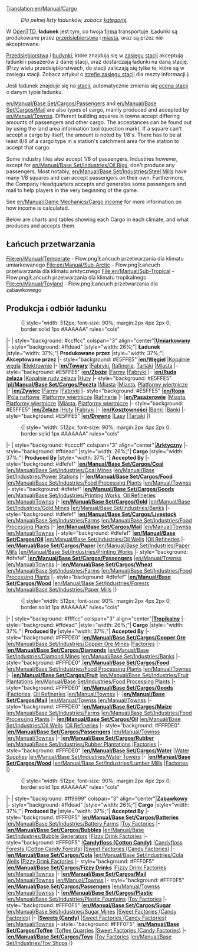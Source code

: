 [[Translation:en/Manual/Cargo]]
{{pl/Manual/Spis treści}}
:''Dla pełnej listy ładunków, zobacz [[:Category:pl/Ładunek|kategorię]].''

W [[pl/Manual/Main Page|OpenTTD]], '''ładunek''' jest tym, co twoja [[pl/Manual/Firma transportowa|firma]] transportuje. Ładunki są produkowane przez [[pl/Manual/Przedsiębiorstwa|przedsiębiorstwa]] i [[pl/Manual/Miasta|miasta]], oraz są przez nie akceptowane.

[[pl/Manual/Przedsiębiorstwa|Przedsiębiorstwa]] i [[pl/Manual/Miasta|budynki]], które znajdują się w [[pl/Strefa zasięgu stacji|zasięgu]] [[pl/Manual/Stacje|stacji]] akceptują ładunki i pasażerów z danej stacji, oraz dostarczają ładunki na daną stację.  (Przy wielu przedsiębiorstwach, do stacji zaliczają się tylke te, które są w zasięgu stacji. Zobacz artykuł o [[pl/Strefa zasięgu stacji|strefie zasięgu stacji]] dla reszty informacji.)

Jeśli ładunek znajduje się na [[pl/Manual/Stacje|stacji]], automatycznie zmienia się [[pl/Manual/Game Mechanics/Main Page#ocena-stacji|ocena stacji]] o danym typie ładunku.

[[en/Manual/Base Set/Cargos/Passengers]] and [[en/Manual/Base Set/Cargos/Mail]] are also types of cargo, mainly produced and accepted by [[en/Manual/Towns]]s. Different building squares in towns accept differing amounts of passengers and other cargo. The acceptances can be found out by using the land area information tool (question mark). If a square can't accept a cargo by itself, the amount is noted by 1/8's. There has to be at least 8/8 of a cargo type in a station's catchment area for the station to accept that cargo.

Some industry tiles also accept 1/8 of passengers. Industries however, except for [[en/Manual/Base Set/Industries/Oil Rig]]s, don't produce any passengers. Most notably, [[en/Manual/Base Set/Industries/Steel Mill]]s have many 1/8 squares and can accept passengers on their own. Furthermore, the Company Headquarters accepts and generates some passengers and mail to help players in the very beginning of the game.

See [[en/Manual/Game Mechanics/Cargo income]] for more information on how income is calculated.

Below are charts and tables showing each Cargo in each climate, and what produces and accepts them.

==Łańcuch przetwarzania==
<gallery>
File:en/Manual/Temperate - Flow.png|Łańcuch przetwarzania dla klimatu umiarkowanego
File:en/Manual/Sub-Arctic - Flow.png|Łańcuch przetwarzania dla klimatu arktycznego
File:en/Manual/Sub-Tropical - Flow.png|Łańcuch przetwarzania dla klimatu tropikalnego
File:en/Manual/Toyland - Flow.png|Łańcuch przetwarzania dla zabawkowego
</gallery>

==Produkcja i odbiór ładunku==

:{| {{en/Wikitable}} style="width: 512px; font-size: 90%; margin:2px 4px 2px 0; border:solid 1px #AAAAAA" rules="cols"
|- 
| style="background: #ccffcc" colspan="3" align="center"|'''[[pl/Manual/Klimat#umiarkowany|Umiarkowany]]'''
|- style="background: #ffdead"
|style="width: 26%;"| '''Ładunek'''
|style="width: 37%;"| '''Produkowane przez'''
|style="width: 37%;"| '''Akceptowane przez'''
|- style="background: #E5FFE5"
|'''[[en/Węgiel]]'''
|[[pl/Manual/Base Set/Industries/Kopalnia węgla|Kopalnie węgla]]
|[[pl/Manual/Base Set/Industries/Elektrownia|Elektrownie]]
|-
|'''[[en/Towary]]'''
|[[pl/Manual/Base Set/Industries/Fabryka|Fabryki]], [[pl/Manual/Base Set/Industries/Rafineria|Rafinerie]], [[pl/Manual/Base Set/Industries/Tartak|Tartaki]]
|[[pl/Manual/Miasta|Miasta]]
|- style="background: #E5FFE5"
|'''[[en/Zboże]]'''
|[[pl/Manual/Base Set/Industries/Farma|Farmy]]
|[[pl/Manual/Base Set/Industries/Fabryka|Fabryki]]
|-
|'''[[en/Ruda żelaza]]'''
|[[pl/Manual/Base Set/Industries/Kopalnia rudy żelaza|Kopalnie rudy żelaza]]
|[[pl/Manual/Base Set/Industries/Huta|Huty]]
|- style="background: #E5FFE5"
|'''[[pl/Manual/Base Set/Cargos/Poczta]]'''
|[[pl/Manual/Miasta|Miasta]]
|[[pl/Manual/Miasta|Miasta]], [[pl/Manual/Base Set/Industries/Platforma wiertnicza|Platformy wiertnicze]]
|-
|'''[[en/Żywiec]]'''
|[[pl/Manual/Base Set/Industries/Farma|Farmy]]
|[[pl/Manual/Base Set/Industries/Fabryka|Fabryki]]
|- style="background: #E5FFE5"
|'''[[en/Ropa]]'''
|[[pl/Manual/Base Set/Industries/Pole naftowe|Pola naftowe]], [[pl/Manual/Base Set/Industries/Platforma wiertnicza|Platformy wiertnicze]]
|[[pl/Manual/Base Set/Industries/Rafineria|Rafinerie]]
|-
|'''[[en/Pasażerowie]]'''
|[[pl/Manual/Miasta|Miasta]], [[pl/Manual/Base Set/Industries/Platforma wiertnicza|Platformy wiertnicze]]
|[[pl/Manual/Miasta|Miasta]], [[pl/Manual/Base Set/Industries/Platforma wiertnicza|Platformy wiertnicze]]
|- style="background: #E5FFE5"
|'''[[en/Żelazo]]'''
|[[pl/Manual/Base Set/Industries/Huta|Huty]]
|[[pl/Manual/Base Set/Industries/Fabryka|Fabryki]]
|-
|'''[[en/Kosztowności]]'''
|[[pl/Manual/Base Set/Industries/Bank|Banki]]
|[[pl/Manual/Base Set/Industries/Bank|Banki]]
|- style="background: #E5FFE5"
|'''[[en/Drewno]]'''
|[[pl/Manual/Base Set/Industries/Las|Lasy]]
|[[pl/Manual/Base Set/Industries/Tartak|Tartaki]]
|}

:{| {{en/Wikitable}} style="width: 512px; font-size: 90%; margin:2px 4px 2px 0; border:solid 1px #AAAAAA" rules="cols"
|- 
| style="background: #ccccff" colspan="3" align="center"|'''[[pl/Manual/Klimat#arktyczny|Arktyczny]]'''
|- style="background: #ffdead"
|style="width: 26%;"| '''Cargo'''
|style="width: 37%;"| '''Produced By'''
|style="width: 37%;"| '''Accepted By'''
|- style="background: #dfefef"
|'''[[en/Manual/Base Set/Cargos/Coal]]'''
|[[en/Manual/Base Set/Industries/Coal Mine]]s
|[[en/Manual/Base Set/Industries/Power Station]]s
|-
|'''[[en/Manual/Base Set/Cargos/Food]]'''
|[[en/Manual/Base Set/Industries/Food Processing Plant]]s
|[[en/Manual/Towns]]s
|- style="background: #dfefef"
|'''[[en/Manual/Base Set/Cargos/Goods]]'''
|[[en/Manual/Base Set/Industries/Printing Works]], [[en/Manual/Base Set/Industries/Oil Refinery|Oil Refineries]]
|[[en/Manual/Towns]]s
|-
|'''[[en/Manual/Base Set/Cargos/Gold]]'''
|[[en/Manual/Base Set/Industries/Gold Mine]]s
|[[en/Manual/Base Set/Industries/Bank]]s
|- style="background: #dfefef"
|'''[[en/Manual/Base Set/Cargos/Livestock]]'''
|[[en/Manual/Base Set/Industries/Farm]]s
|[[en/Manual/Base Set/Industries/Food Processing Plant]]s
|-
|'''[[en/Manual/Base Set/Cargos/Mail]]'''
|[[en/Manual/Towns]]s
|[[en/Manual/Towns]]s
|- style="background: #dfefef"
|'''[[en/Manual/Base Set/Cargos/Oil]]'''
|[[en/Manual/Base Set/Industries/Oil Wells]]
|[[en/Manual/Base Set/Industries/Oil Refinery|Oil Refineries]]
|-
|'''[[en/Manual/Base Set/Cargos/Paper]]'''
|[[en/Manual/Base Set/Industries/Paper Mill]]s
|[[en/Manual/Base Set/Industries/Printing Works]]
|- style="background: #dfefef"
|'''[[en/Manual/Base Set/Cargos/Passengers]]'''
|[[en/Manual/Towns]]s
|[[en/Manual/Towns]]s
|-
|'''[[en/Manual/Base Set/Cargos/Wheat]]'''
|[[en/Manual/Base Set/Industries/Farm]]s
|[[en/Manual/Base Set/Industries/Food Processing Plant]]s
|- style="background: #dfefef"
|'''[[en/Manual/Base Set/Cargos/Wood]]'''
|[[en/Manual/Base Set/Industries/Forest]]s
|[[en/Manual/Base Set/Industries/Paper Mill]]s
|}

:{| {{en/Wikitable}} style="width: 512px; font-size: 90%; margin:2px 4px 2px 0; border:solid 1px #AAAAAA" rules="cols"
|- 
| style="background: #ffffcc" colspan="3" align="center"|'''[[pl/Manual/Klimat#tropikalny|Tropikalny]]'''
|- style="background: #ffdead"
|style="width: 26%;"| '''Cargo'''
|style="width: 37%;"| '''Produced By'''
|style="width: 37%;"| '''Accepted By'''
|- style="background: #FFFDE0"
|'''[[en/Manual/Base Set/Cargos/Copper Ore]]'''
|[[en/Manual/Base Set/Industries/Copper Ore Mine]]s
|[[en/Manual/Base Set/Industries/Factory|Factories]]
|-
|'''[[en/Manual/Base Set/Cargos/Diamonds]]'''
|[[en/Manual/Base Set/Industries/Diamond Mine]]s
|[[en/Manual/Base Set/Industries/Bank]]s
|- style="background: #FFFDE0"
|'''[[en/Manual/Base Set/Cargos/Food]]'''
|[[en/Manual/Base Set/Industries/Food Processing Plant]]s
|[[en/Manual/Towns]]s
|-
|'''[[en/Manual/Base Set/Cargos/Fruit]]'''
|[[en/Manual/Base Set/Industries/Fruit Plantation]]s
|[[en/Manual/Base Set/Industries/Food Processing Plant]]s
|- style="background: #FFFDE0"
|'''[[en/Manual/Base Set/Cargos/Goods]]'''
|[[en/Manual/Base Set/Industries/Factory|Factories]], [[en/Manual/Base Set/Industries/Oil Refinery|Oil Refineries]]
|[[en/Manual/Towns]]s
|-
|'''[[en/Manual/Base Set/Cargos/Mail]]'''
|[[en/Manual/Towns]]s
|[[en/Manual/Towns]]s
|- style="background: #FFFDE0"
|'''[[en/Manual/Base Set/Cargos/Maize]]'''
|[[en/Manual/Base Set/Industries/Farm]]s
|[[en/Manual/Base Set/Industries/Food Processing Plant]]s
|-
|'''[[en/Manual/Base Set/Cargos/Oil]]'''
|[[en/Manual/Base Set/Industries/Oil Wells]]
|[[en/Manual/Base Set/Industries/Oil Refinery|Oil Refineries]]
|- style="background: #FFFDE0"
|'''[[en/Manual/Base Set/Cargos/Passengers]]'''
|[[en/Manual/Towns]]s
|[[en/Manual/Towns]]s
|-
|'''[[en/Manual/Base Set/Cargos/Rubber]]'''
|[[en/Manual/Base Set/Industries/Rubber Plantation]]s
|[[en/Manual/Base Set/Industries/Factory|Factories]]
|- style="background: #FFFDE0"
|'''[[en/Manual/Base Set/Cargos/Water]]'''
|[[en/Manual/Base Set/Industries/Water Supply|Water Supplies]]
|[[en/Manual/Base Set/Industries/Water Tower]]s
|-
|'''[[en/Manual/Base Set/Cargos/Wood]]'''
|[[en/Manual/Base Set/Industries/Lumber Mill]]s
|[[en/Manual/Base Set/Industries/Factory|Factories]]
|}

:{| {{en/Wikitable}} style="width: 512px; font-size: 90%; margin:2px 4px 2px 0; border:solid 1px #AAAAAA" rules="cols"
|- 
| style="background: #ff9999" colspan="3" align="center"|'''[[pl/Manual/Klimat#zabawkowy|Zabawkowy]]'''
|- style="background: #ffdead"
|style="width: 26%;"| '''Cargo'''
|style="width: 37%;"| '''Produced By'''
|style="width: 37%;"| '''Accepted By'''
|- style="background: #FFF0F5"
|'''[[en/Manual/Base Set/Cargos/Batteries]]'''
|[[en/Manual/Base Set/Industries/Battery Farm]]s
|[[en/Manual/Base Set/Industries/Toy Factory|Toy Factories]]
|-
|'''[[en/Manual/Base Set/Cargos/Bubbles]]'''
|[[en/Manual/Base Set/Industries/Bubble Generator]]s
|[[en/Manual/Base Set/Industries/Fizzy Drink Factory|Fizzy Drink Factories]]
|- style="background: #FFF0F5"
|'''[[en/Manual/Base Set/Cargos/Candyfloss|Candyfloss (Cotton Candy)]]''' 
|[[en/Manual/Base Set/Industries/Candyfloss Forest|Candyfloss Forests (Cotton Candy Forests)]]
|[[en/Manual/Base Set/Industries/Sweet Factory|Sweet Factories (Candy Factories)]]
|-
|'''[[en/Manual/Base Set/Cargos/Cola]]'''
|[[en/Manual/Base Set/Industries/Cola Wells]]
|[[en/Manual/Base Set/Industries/Fizzy Drink Factory|Fizzy Drink Factories]]
|- style="background: #FFF0F5"
|'''[[en/Manual/Base Set/Cargos/Fizzy Drinks]]'''
|[[en/Manual/Base Set/Industries/Fizzy Drink Factory|Fizzy Drink Factories]]
|[[en/Manual/Towns]]s
|-
|'''[[en/Manual/Base Set/Cargos/Mail]]'''
|[[en/Manual/Towns]]s
|[[en/Manual/Towns]]s
|- style="background: #FFF0F5"
|'''[[en/Manual/Base Set/Cargos/Passengers]]'''
|[[en/Manual/Towns]]s
|[[en/Manual/Towns]]s
|-
|'''[[en/Manual/Base Set/Cargos/Plastic]]'''
|[[en/Manual/Base Set/Industries/Plastic Fountains]]
|[[en/Manual/Base Set/Industries/Toy Factory|Toy Factories]]
|- style="background: #FFF0F5"
|'''[[en/Manual/Base Set/Cargos/Sugar]]'''
|[[en/Manual/Base Set/Industries/Sugar Mine]]s
|[[en/Manual/Base Set/Industries/Sweet Factory|Sweet Factories (Candy Factories)]]
|-
|'''[[en/Manual/Base Set/Cargos/Sweets|Sweets (Candy)]]'''
|[[en/Manual/Base Set/Industries/Sweet Factory|Sweet Factories (Candy Factories)]]
|[[en/Manual/Towns]]s
|- style="background: #FFF0F5"
|'''[[en/Manual/Base Set/Cargos/Toffee]]'''
|[[en/Manual/Base Set/Industries/Toffee Quarry|Toffee Quarries]]
|[[en/Manual/Base Set/Industries/Sweet Factory|Sweet Factories (Candy Factories)]]
|-
|'''[[en/Manual/Base Set/Cargos/Toys]]'''
|[[en/Manual/Base Set/Industries/Toy Factory|Toy Factories]]
|[[en/Manual/Base Set/Industries/Toy Shop]]s
|}